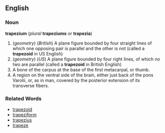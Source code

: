 ==English==
===Noun===
'''trapezium''' (''plural'' '''trapeziums''' or '''trapezia''')
#(''geometry'') (''British'') A plane figure bounded by four straight lines of which one opposing pair is parallel and the other is not (called a '''trapezoid''' in US English)
#(''geometry'') (''US'') A plane figure bounded by four right lines, of which no two are parallel (called a '''trapezoid''' in British English)
#A bone of the carpus at the base of the first metacarpal, or thumb.
#A region on the ventral side of the brain, either just back of the pons Varolii, or, as in man, covered by the posterior extension of its transverse fibers.

===Related Words===
*[[trapezoid]]
*[[trapeziform]]
*[[trapezius]]
*[[trapeze]]